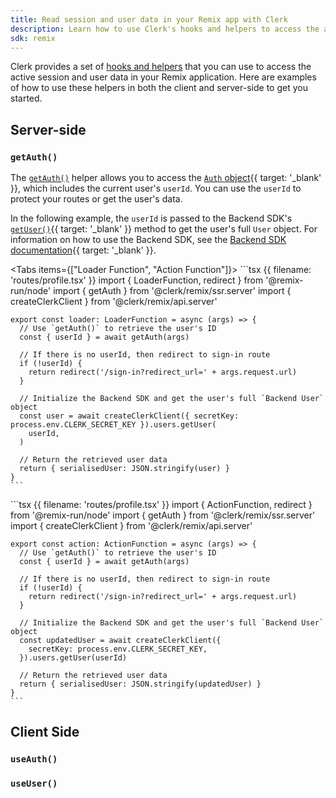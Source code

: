 ```yaml
---
title: Read session and user data in your Remix app with Clerk
description: Learn how to use Clerk's hooks and helpers to access the active session and user data in your Remix application.
sdk: remix
---
```


Clerk provides a set of [hooks and helpers](/docs/references/remix/overview) that you can use to access the active session and user data in your Remix application. Here are examples of how to use these helpers in both the client and server-side to get you started.

## Server-side

### `getAuth()`

The [`getAuth()`](/docs/references/remix/overview#get-auth) helper allows you to access the [`Auth` object](/docs/references/backend/types/auth-object){{ target: '_blank' }}, which includes the current user's `userId`. You can use the `userId` to protect your routes or get the user's data.

In the following example, the `userId` is passed to the Backend SDK's [`getUser()`](/docs/references/backend/user/get-user){{ target: '_blank' }} method to get the user's full `User` object. For information on how to use the Backend SDK, see the [Backend SDK documentation](/docs/js-backend/getting-started/quickstart){{ target: '_blank' }}.

<Tabs items={["Loader Function", "Action Function"]}>
  <Tab>
    ```tsx {{ filename: 'routes/profile.tsx' }}
    import { LoaderFunction, redirect } from '@remix-run/node'
    import { getAuth } from '@clerk/remix/ssr.server'
    import { createClerkClient } from '@clerk/remix/api.server'

    export const loader: LoaderFunction = async (args) => {
      // Use `getAuth()` to retrieve the user's ID
      const { userId } = await getAuth(args)

      // If there is no userId, then redirect to sign-in route
      if (!userId) {
        return redirect('/sign-in?redirect_url=' + args.request.url)
      }

      // Initialize the Backend SDK and get the user's full `Backend User` object
      const user = await createClerkClient({ secretKey: process.env.CLERK_SECRET_KEY }).users.getUser(
        userId,
      )

      // Return the retrieved user data
      return { serialisedUser: JSON.stringify(user) }
    }
    ```
  </Tab>

  <Tab>
    ```tsx {{ filename: 'routes/profile.tsx' }}
    import { ActionFunction, redirect } from '@remix-run/node'
    import { getAuth } from '@clerk/remix/ssr.server'
    import { createClerkClient } from '@clerk/remix/api.server'

    export const action: ActionFunction = async (args) => {
      // Use `getAuth()` to retrieve the user's ID
      const { userId } = await getAuth(args)

      // If there is no userId, then redirect to sign-in route
      if (!userId) {
        return redirect('/sign-in?redirect_url=' + args.request.url)
      }

      // Initialize the Backend SDK and get the user's full `Backend User` object
      const updatedUser = await createClerkClient({
        secretKey: process.env.CLERK_SECRET_KEY,
      }).users.getUser(userId)

      // Return the retrieved user data
      return { serialisedUser: JSON.stringify(updatedUser) }
    }
    ```
  </Tab>
</Tabs>

## Client Side

### `useAuth()`

<Include src="_partials/hooks/use-auth" />

### `useUser()`

<Include src="_partials/hooks/use-user" />
